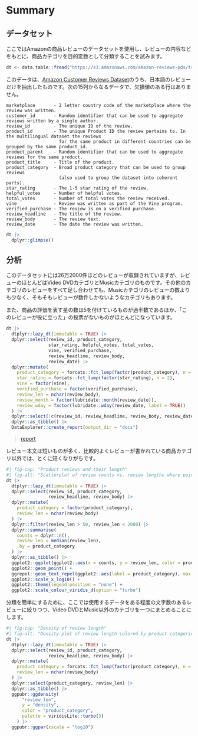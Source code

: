 # Summary {#summary}

## データセット

ここではAmazonの商品レビューのデータセットを使用し、レビューの内容などをもとに、商品カテゴリを目的変数として分類することを試みます。

```r
dt <- data.table::fread("https://s3.amazonaws.com/amazon-reviews-pds/tsv/amazon_reviews_multilingual_JP_v1_00.tsv.gz", quote = "")
```

このデータは、[Amazon Customer Reviews Dataset](https://s3.amazonaws.com/amazon-reviews-pds/readme.html)のうち、日本語のレビューだけを抽出したものです。次の15列からなるデータで、欠損値のある行はありません。

```
marketplace       - 2 letter country code of the marketplace where the review was written.
customer_id       - Random identifier that can be used to aggregate reviews written by a single author.
review_id         - The unique ID of the review.
product_id        - The unique Product ID the review pertains to. In the multilingual dataset the reviews
                    for the same product in different countries can be grouped by the same product_id.
product_parent    - Random identifier that can be used to aggregate reviews for the same product.
product_title     - Title of the product.
product_category  - Broad product category that can be used to group reviews 
                    (also used to group the dataset into coherent parts).
star_rating       - The 1-5 star rating of the review.
helpful_votes     - Number of helpful votes.
total_votes       - Number of total votes the review received.
vine              - Review was written as part of the Vine program.
verified_purchase - The review is on a verified purchase.
review_headline   - The title of the review.
review_body       - The review text.
review_date       - The date the review was written.
```

```r
dt |>
  dplyr::glimpse()
```

## 分析

このデータセットには26万2000件ほどのレビューが収録されていますが、レビューのほとんどはVideo DVDカテゴリとMusicカテゴリのものです。その他のカテゴリのレビューをすべて足し合わせても、Musicカテゴリのレビューの数よりも少なく、そもそもレビューが数件しかないようなカテゴリもあります。

また、商品の評価を表す星の数は5を付けているものが過半数であるほか、「このレビューが役に立った」の投票がないものがほとんどになっています。

```r
dt |>
  dtplyr::lazy_dt(immutable = TRUE) |>
  dplyr::select(review_id, product_category,
                star_rating, helpful_votes, total_votes,
                vine, verified_purchase,
                review_headline, review_body,
                review_date) |>
  dplyr::mutate(
    product_category = forcats::fct_lump(factor(product_category), n = 2),
    star_rating = forcats::fct_lump(factor(star_rating), n = 2),
    vine = factor(vine),
    verified_purchase = factor(verified_purchase),
    review_len = nchar(review_body),
    review_month = factor(lubridate::month(review_date)),
    review_wday = factor(lubridate::wday(review_date, label = TRUE))
  ) |>
  dplyr::select(!c(review_id, review_headline, review_body, review_date)) |>
  dplyr::as_tibble() |>
  DataExplorer::create_report(output_dir = "docs")
```

> [report](https://paithiov909.github.io/amazon-reviews/report.html)

レビュー本文は短いものが多く、比較的よくレビューが書かれている商品カテゴリ以外では、とくに短くなりがちです。

```r
#| fig-cap: "Product reviews and their length"
#| fig-alt: "Scatterplot of review counts vs. review lengths where points are colored by product categories."
dt |>
  dtplyr::lazy_dt(immutable = TRUE) |>
  dplyr::select(review_id, product_category,
                review_headline, review_body) |>
  dplyr::mutate(
    product_category = factor(product_category),
    review_len = nchar(review_body)
  ) |>
  dplyr::filter(review_len > 50, review_len < 2000) |>
  dplyr::summarise(
    counts = dplyr::n(),
    review_len = median(review_len),
    .by = product_category
  ) |>
  dplyr::as_tibble() |>
  ggplot2::ggplot(ggplot2::aes(x = counts, y = review_len, color = product_category)) +
  ggplot2::geom_point() +
  ggrepel::geom_text_repel(ggplot2::aes(label = product_category), max.overlaps = 15) +
  ggplot2::scale_x_log10() +
  ggplot2::theme(legend.position = "none") +
  ggplot2::scale_colour_viridis_d(option = "turbo")
```

分類を簡単にするために、ここでは使用するデータをある程度の文字数のあるレビューに絞りつつ、Video DVDとMusic以外のカテゴリを一つにまとめることにします。

```r
#| fig-cap: "Density of review length"
#| fig-alt: "Density plot of review length colored by product categories."
dt |>
  dtplyr::lazy_dt(immutable = TRUE) |>
  dplyr::select(review_id, product_category,
                review_headline, review_body) |>
  dplyr::mutate(
    product_category = forcats::fct_lump(factor(product_category), n = 2),
    review_len = nchar(review_body)
  ) |>
  dplyr::select(product_category, review_len) |>
  dplyr::as_tibble() |>
  ggpubr::ggdensity(
      "review_len",
      y = "density",
      color = "product_category",
      palette = viridisLite::turbo(3)
    ) |>
  ggpubr::ggpar(xscale = "log10")
```
